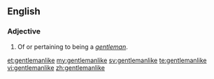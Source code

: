 ==English==

===Adjective===
{{infl|en|adjective}}

# Of or pertaining to being a ''[[gentleman]]''.

[[et:gentlemanlike]]
[[my:gentlemanlike]]
[[sv:gentlemanlike]]
[[te:gentlemanlike]]
[[vi:gentlemanlike]]
[[zh:gentlemanlike]]